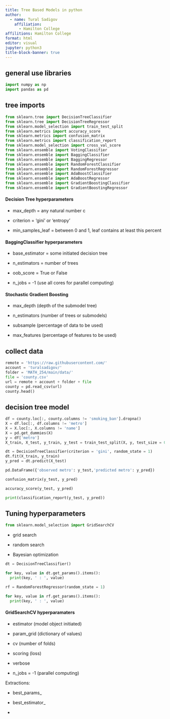 ```yaml
---
title: Tree Based Models in python
author:
  - name: Tural Sadigov
    affiliation:
      - Hamilton College
affilitions: Hamilton College
format: html
editor: visual
jupyter: python3
title-block-banner: true
---
```


## general use libraries

```python
import numpy as np
import pandas as pd
```

## tree imports

```python
from sklearn.tree import DecisionTreeClassifier
from sklearn.tree import DecisionTreeRegressor
from sklearn.model_selection import train_test_split
from sklearn.metrics import accuracy_score
from sklearn.metrics import confusion_matrix
from sklearn.metrics import classification_report
from sklearn.model_selection import cross_val_score
from sklearn.ensemble import VotingClassifier
from sklearn.ensemble import BaggingClassifier
from sklearn.ensemble import BaggingRegressor
from sklearn.ensemble import RandomForestClassifier
from sklearn.ensemble import RandomForestRegressor
from sklearn.ensemble import AdaBoostClassifier
from sklearn.ensemble import AdaBoostRegressor
from sklearn.ensemble import GradientBoostingClassifier
from sklearn.ensemble import GradientBoostingRegressor
```

#### Decision Tree hyperparameters

-   max_depth = any natural number c

-   criterion = 'gini' or 'entropy'

-   min_samples_leaf = between 0 and 1, leaf contains at least this percent

#### BaggingClassifier hyperparameters

-   base_estimator = some initiated decision tree

-   n_estimators = number of trees

-   oob_score = True or False

-   n_jobs = -1 (use all cores for parallel computing)

#### Stochastic Gradient Boosting

-   max_depth (depth of the submodel tree)

-   n_estimators (number of trees or submodels)

-   subsample (percentage of data to be used)

-   max_features (percentage of features to be used)

## collect data

```python
remote = 'https://raw.githubusercontent.com/'
account = 'turalsadigov/'
folder = 'MATH_254/main/data/'
file = 'county.csv'
url = remote + account + folder + file
county = pd.read_csv(url)
county.head()
```

## decision tree model

```python
df = county.loc[:, county.columns != 'smoking_ban'].dropna()
X = df.loc[:, df.columns != 'metro']
X = X.loc[:, X.columns != 'name']
X = pd.get_dummies(X)
y = df['metro']
X_train, X_test, y_train, y_test = train_test_split(X, y, test_size = 0.2, stratify = y, random_state = 2022 )

dt = DecisionTreeClassifier(criterion = 'gini', random_state = 1)
dt.fit(X_train, y_train)
y_pred = dt.predict(X_test)
```

```python
pd.DataFrame({'observed metro': y_test,'predicted metro': y_pred})
```

```python
confusion_matrix(y_test, y_pred)
```

```python
accuracy_score(y_test, y_pred)
```

```python
print(classification_report(y_test, y_pred))
```

## Tuning hyperparameters

```python
from sklearn.model_selection import GridSearchCV
```

-   grid search

-   random search

-   Bayesian optimization

```python
dt = DecisionTreeClassifier()

for key, value in dt.get_params().items():
  print(key, ' : ', value)
```

```python
rf = RandomForestRegressor(random_state = 1)

for key, value in rf.get_params().items():
  print(key, ' : ', value)
```

#### GridSearchCV hyperparamaters

-   estimator (model object initiated)

-   param_grid (dictionary of values)

-   cv (number of folds)

-   scoring (loss)

-   verbose

-   n_jobs = -1 (parallel computing)

Extractions:

-   best_params\_

-   best_estimator\_

-   

####  
